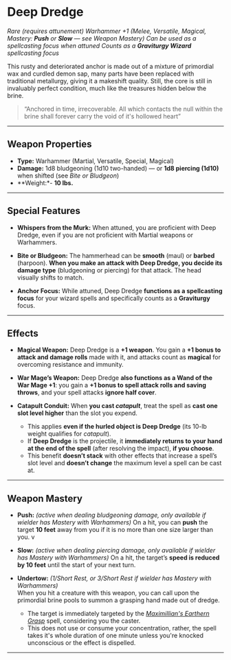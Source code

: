 # Deep Dredge

_Rare (requires attunement)_
_Warhammer +1 (Melee, Versatile, Magical, Mastery: **Push** or **Slow** — see Weapon Mastery)_
_Can be used as a spellcasting focus when attuned_
_Counts as a **Graviturgy Wizard** spellcasting focus_

This rusty and deteriorated anchor is made out of a mixture of primordial wax and curdled demon sap, many parts have been replaced with traditional metallurgy, giving it a makeshift quality. 
Still, the core is still in invaluably perfect condition, much like the treasures hidden below the brine.

> “Anchored in time, irrecoverable. All which contacts the null within the brine shall forever carry the void of it's hollowed heart”
---

## Weapon Properties

- **Type:** Warhammer (Martial, Versatile, Special, Magical)
- **Damage:** 1d8 bludgeoning (1d10 two-handed) — or **1d8 piercing (1d10)** when shifted (see *Bite or Bludgeon*)
- **Weight:*- **10 lbs.**

---

## Special Features

- **Whispers from the Murk:**
  When attuned, you are proficient with Deep Dredge, even if you are not proficient with Martial weapons or Warhammers.


- **Bite or Bludgeon:**
  The hammerhead can be **smooth** (maul) or **barbed** (harpoon). **When you make an attack with Deep Dredge, you decide its damage type** (bludgeoning or piercing) for that attack. The head visually shifts to match.

- **Anchor Focus:**
  While attuned, Deep Dredge **functions as a spellcasting focus** for your wizard spells and specifically counts as a **Graviturgy** focus.

---

## Effects

- **Magical Weapon:**
  Deep Dredge is a **+1 weapon**. You gain a **+1 bonus to attack and damage rolls** made with it, and attacks count as **magical** for overcoming resistance and immunity.

- **War Mage’s Weapon:**
  Deep Dredge **also functions as a Wand of the War Mage +1**: you gain a **+1 bonus to spell attack rolls and saving throws**, and your spell attacks **ignore half cover**.

- **Catapult Conduit:**
  When **you cast *catapult***, treat the spell as **cast one slot level higher** than the slot you expend.

  * This applies **even if the hurled object is Deep Dredge** (its 10-lb weight qualifies for *catapult*).
  * If **Deep Dredge** is the projectile, it **immediately returns to your hand at the end of the spell** (after resolving the impact), **if you choose**.
  * This benefit **doesn’t stack** with other effects that increase a spell’s slot level and **doesn’t change** the maximum level a spell can be cast at.

---

## Weapon Mastery

- **Push:** *(active when dealing bludgeoning damage, only available if wielder has Mastery with Warhammers)*
  On a hit, you can **push** the target **10 feet** away from you if it is no more than one size larger than you.
v
- **Slow:** *(active when dealing piercing damage, only available if wielder has Mastery with Warhammers)*
  On a hit, the target’s **speed is reduced by 10 feet** until the start of your next turn.

- **Undertow:** _(1/Short Rest, or 3/Short Rest if wielder has Mastery with Warhammers)_  
  When you hit a creature with this weapon, you can call upon the primordial brine pools to summon a grasping hand made out of dredge.
    - The target is immediately targeted by the [_Maximillian's Earthern Grasp_](https://dnd5e.wikidot.com/spell:maximillians-earthen-grasp) spell, considering you the caster.
    - This does not use or consume your concentration, rather, the spell takes it's whole duration of one minute unless you're knocked unconscious or the effect is dispelled.

---
